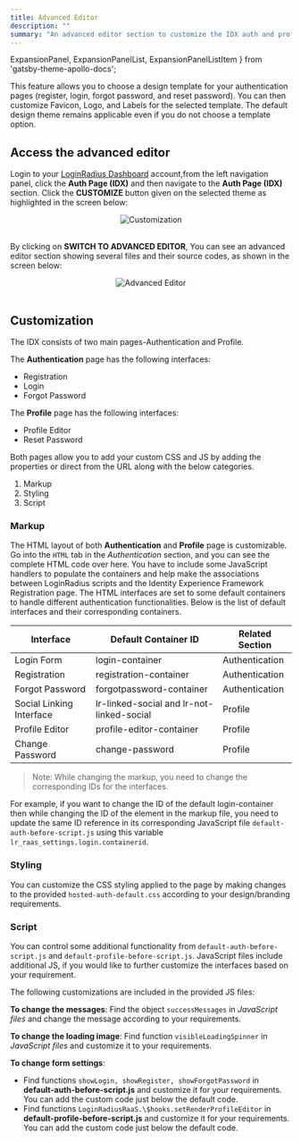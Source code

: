```yaml
---
title: Advanced Editor
description: ""
summary: "An advanced editor section to customize the IDX auth and profile pages"
---
```



  ExpansionPanel,
  ExpansionPanelList,
  ExpansionPanelListItem
} from 'gatsby-theme-apollo-docs';


This feature allows you to choose a design template for your authentication pages (register, login, forgot password, and reset password). You can then customize Favicon, Logo, and Labels for the selected template. The default design theme remains applicable even if you do not choose a template option.


## Access the advanced editor

Login to your [LoginRadius Dashboard](https://dashboard.loginradius.com/dashboard) account,from the left navigation panel, click the **Auth Page (IDX)** and then navigate to the **Auth Page (IDX)** section. Click the **CUSTOMIZE** button given on the selected theme as highlighted in the screen below:


<div style="text-align:center">
  <img src="../assets/concepts/advanced-editor/customize.png" alt="Customization" />
</div>
<br/>

By clicking on **SWITCH TO ADVANCED EDITOR**, You can see an advanced editor section showing several files and their source codes, as shown in the screen below:

<div style="text-align:center">
  <img src="../assets/concepts/advanced-editor/advanced-editor.png" alt="Advanced Editor" />
</div>
<br/>


## Customization

The IDX consists of two main pages-Authentication and Profile. 

The **Authentication** page has the following interfaces:

- Registration
- Login
- Forgot Password

The **Profile** page has the following interfaces:

- Profile Editor
- Reset Password

Both pages allow you to add your custom CSS and JS by adding the properties or direct from the URL along with the below categories.

1. Markup
2. Styling
3. Script

### Markup

The HTML layout of both **Authentication** and **Profile** page is customizable. Go into the `HTML` tab in the *Authentication* section, and you can see the complete HTML code over here.  You have to include some JavaScript handlers to populate the containers and help make the associations between LoginRadius scripts and the Identity Experience Framework Registration page.
The HTML interfaces are set to some default containers to handle different authentication functionalities. Below is the list of default interfaces and their corresponding containers. 

| Interface       | Default Container ID| Related Section  |
| ------------- |-------------| -----|
| Login Form  | login-container | Authentication |
| Registration    | registration-container      | Authentication |
| Forgot Password  | forgotpassword-container      | Authentication |
| Social Linking Interface  | lr-linked-social and lr-not-linked-social | Profile |
| Profile Editor    | profile-editor-container      | Profile |
| Change Password | change-password      | Profile |

> Note: While changing the markup, you need to change the corresponding IDs for the interfaces.


For example, if you want to change the ID of the default login-container then while changing the ID of the element in the markup file, you need to update the same ID reference in its corresponding JavaScript file `default-auth-before-script.js` using this variable `lr_raas_settings.login.containerid`.


### Styling

You can customize the CSS styling applied to the page by making changes to the provided `hosted-auth-default.css` according to your design/branding requirements.

### Script

You can control some additional functionality from `default-auth-before-script.js` and  `default-profile-before-script.js`. JavaScript files include additional JS, if you would like to further customize the interfaces based on your requirement.

The following customizations are included in the provided JS files:

**To change the messages**: Find the object `successMessages` in *JavaScript files* and change the message according to your requirements.

**To change the loading image**: Find function `visibleLoadingSpinner` in *JavaScript files* and customize it to your requirements.

**To change form settings**: 
 - Find functions `showLogin, showRegister, showForgotPassword` in **default-auth-before-script.js** and customize it for your requirements. You can add the custom code just below the default code.
- Find functions `LoginRadiusRaaS.\$hooks.setRenderProfileEditor` in **default-profile-before-script.js** and customize it for your requirements. You can add the custom code just below the default code.
